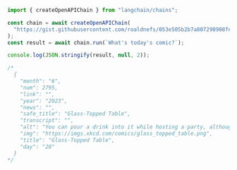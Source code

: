```typescript
import { createOpenAPIChain } from "langchain/chains";

const chain = await createOpenAPIChain(
  "https://gist.githubusercontent.com/roaldnefs/053e505b2b7a807290908fe9aa3e1f00/raw/0a212622ebfef501163f91e23803552411ed00e4/openapi.yaml"
);
const result = await chain.run(`What's today's comic?`);

console.log(JSON.stringify(result, null, 2));

/*
  {
    "month": "6",
    "num": 2795,
    "link": "",
    "year": "2023",
    "news": "",
    "safe_title": "Glass-Topped Table",
    "transcript": "",
    "alt": "You can pour a drink into it while hosting a party, although it's a real pain to fit in the dishwasher afterward.",
    "img": "https://imgs.xkcd.com/comics/glass_topped_table.png",
    "title": "Glass-Topped Table",
    "day": "28"
  }
*/
```